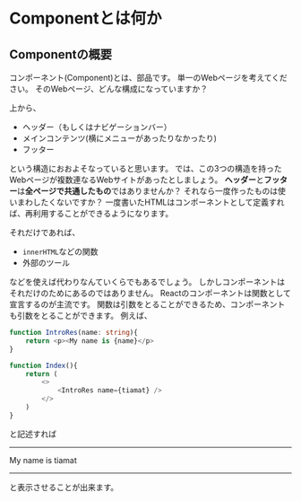 # Componentとは何か
## Componentの概要
コンポーネント(Component)とは、部品です。
単一のWebページを考えてください。
そのWebページ、どんな構成になっていますか？

上から、
- ヘッダー（もしくはナビゲーションバー）
- メインコンテンツ(横にメニューがあったりなかったり)
- フッター

という構造におおよそなっていると思います。
では、この3つの構造を持ったWebページが複数連なるWebサイトがあったとしましょう。
**ヘッダー**と**フッター**は**全ページで共通したもの**ではありませんか？
それなら一度作ったものは使いまわしたくないですか？
一度書いたHTMLはコンポーネントとして定義すれば、再利用することができるようになります。

それだけであれば、
- `innerHTML`などの関数
- 外部のツール

などを使えば代わりなんていくらでもあるでしょう。
しかしコンポーネントはそれだけのためにあるのではありません。
Reactのコンポーネントは関数として宣言するのが主流です。
関数は引数をとることができるため、コンポーネントも引数をとることができます。
例えば、

```ts
function IntroRes(name: string){
    return <p><My name is {name}</p>
}

function Index(){
    return (
        <>
            <IntroRes name={tiamat} />
        </>
    )
}
```

と記述すれば

---

<p>My name is tiamat</p>

---

と表示させることが出来ます。
